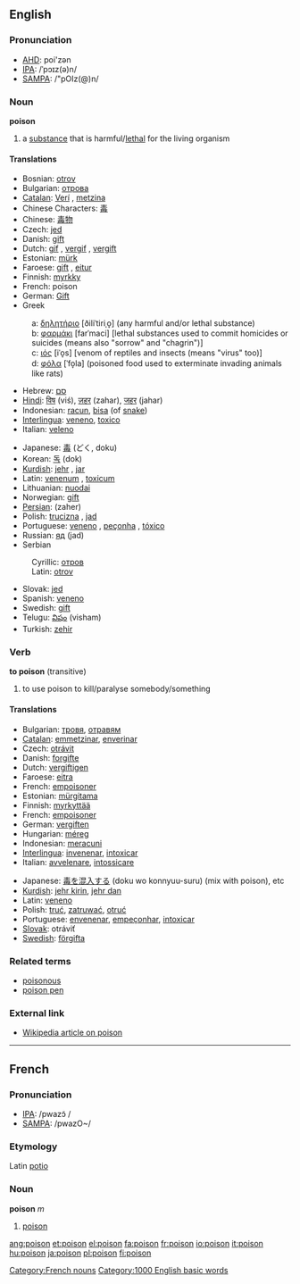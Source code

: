 ==English==

===Pronunciation===
*[[w:AHD|AHD]]: poi'zən
*[[w:IPA|IPA]]: /ˈpɔɪz(ə)n/
*[[w:SAMPA|SAMPA]]: /"pOIz(@)n/

===Noun===
'''poison'''

# a [[substance]] that is harmful/[[lethal]] for the living organism

====Translations====
{{top}}
*Bosnian: [[otrov#Bosnian|otrov]] {{m}}
*Bulgarian: [[отрова]] {{f}}
*[[Catalan]]: [[Verí]] {{m}}, [[metzina]] {{f}}
*Chinese Characters: [[毒]]
*Chinese: [[毒物]]
*Czech: [[jed]]  {{m}}
*Danish: [[gift]]
*Dutch: [[gif]] {{n}}, [[vergif]] {{n}}, [[vergift]] {{n}}
*Estonian: [[mürk]]
*Faroese: [[gift]] {{f}}, [[eitur]] {{n}}
*Finnish: [[myrkky]]
*French: poison {{m}}
*German: [[Gift]] {{n}}
*Greek
:a: [[δηλητήριο]] [ðiliˈtiriˌo̞] {{n}} (any harmful and/or lethal substance)
:b: [[φαρμάκι]] [farˈmaci] {{n}} [lethal substances used to commit homicides or suicides (means also "sorrow" and "chagrin")]
:c: [[ιός]] [iˈo̞s] {{m}} [venom of reptiles and insects (means "virus" too)]
:d: [[φόλα]] [ˈfo̞la] {{f}} (poisoned food used to exterminate invading animals like rats)
*Hebrew: [[סם|סַם]] {{m}}
*[[Hindi]]: [[विष]] (viś), [[ज़हर]] (zahar), [[जहर]] (jahar)
*Indonesian: [[racun]], [[bisa]] (of [[snake]])
*[[Interlingua]]: [[veneno]], [[toxico]]
*Italian: [[veleno]] {{m}}
{{mid}}
*Japanese: [[毒]] (どく, doku)
*Korean: [[독]] (dok)
*[[Kurdish]]: [[jehr]] {{f}}, [[jar]] {{f}}
*Latin: [[venenum]] {{n}}, [[toxicum]] {{n}}
*Lithuanian: [[nuodai]] {{n}}
*Norwegian: [[gift]] {{c}}
*[[Persian]]: {{FAchar|[[زهر]]}} (zaher)
*Polish: [[trucizna]] {{f}}, [[jad]] {{n}}
*Portuguese: [[veneno]] {{m}}, [[peçonha]] {{f}}, [[tóxico]] {{m}}
*Russian: [[яд]] (jad)
*Serbian
:Cyrillic: [[отров#Serbian|отров]] {{m}}
:Latin: [[otrov#Serbian|otrov]] {{m}}
*Slovak: [[jed]]  {{m}}
*Spanish: [[veneno]] {{m}}
*Swedish: [[gift#Swedish|gift]] {{n}}
*Telugu: [[విషం]] (visham)
*Turkish: [[zehir]]
{{bottom}}

===Verb===
'''to poison''' (transitive)
# to use poison to kill/paralyse somebody/something

====Translations====
{{top}}
*Bulgarian: [[тровя]], [[отравям]]
*[[Catalan]]: [[emmetzinar]], [[enverinar]]
*Czech: [[otrávit]]
*Danish: [[forgifte]]
*Dutch: [[vergiftigen]]
*Faroese: [[eitra]]
*French: [[empoisoner]]
*Estonian: [[mürgitama]]
*Finnish: [[myrkyttää]]
*French: [[empoisoner]]
*German: [[vergiften]]
*Hungarian: [[méreg]]
*Indonesian: [[racun|meracuni]]
*[[Interlingua]]: [[invenenar]], [[intoxicar]]
*Italian: [[avvelenare]], [[intossicare]]
{{mid}}
*Japanese: [[毒]]を[[混入]]する (doku wo konnyuu-suru) (mix with poison), etc
*[[Kurdish]]: [[jehr kirin]], [[jehr dan]]
*Latin: [[veneno]]
*Polish: [[truć]], [[zatruwać]], [[otruć]]
*Portuguese: [[envenenar]], [[empeçonhar]], [[intoxicar]]
*[[Slovak]]: otráviť
*[[Swedish]]: [[förgifta]]
{{bottom}}

===Related terms===
*[[poisonous]]
*[[poison pen]]

===External link===
*[[w:poison|Wikipedia article on poison]]

----

==French==
===Pronunciation===
*[[w:IPA|IPA]]: /pwazɔ̃ /
*[[w:SAMPA|SAMPA]]: /pwazO~/
===Etymology===
Latin [[potio]]
===Noun===
'''poison''' ''m''

# [[poison]]

[[Category:French nouns]]
[[Category:1000 English basic words]]

[[ang:poison]]
[[et:poison]]
[[el:poison]]
[[fa:poison]]
[[fr:poison]]
[[io:poison]]
[[it:poison]]
[[hu:poison]]
[[ja:poison]]
[[pl:poison]]
[[fi:poison]]